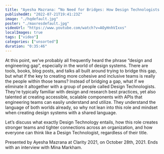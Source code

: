 ```yaml
---
title: "Ayesha Mazrana: “No Need for Bridges: How Design Technologists dissolve design &amp; engineering gap”"
publishedAt: "2022-07-21T19:41:23Z"
image: "./hqdefault.jpg"
poster: "./maxresdefault.jpg"
videoUrl: "https://www.youtube.com/watch?v=AOyHnhVIxxs"
localImages: true
tags: ["video"]
categories: ["unsorted"]
duration: "0:35:46"
---
```

At this point, we’ve probably all frequently heard the phrase “design and engineering gap”, especially in the world of design systems. There are tools, books, blog posts, and talks all built around trying to bridge this gap, but what if the key to creating more cohesive and inclusive teams is really the people within those teams? Instead of bridging a gap, what if we eliminate it altogether with a group of people called Design Technologists. They’re typically familiar with design and research best practices, yet also talented at creating accessible, scalable components with APIs that engineering teams can easily understand and utilize. They understand the language of both worlds already, so why not lean into this role and mindset when creating design systems with a shared language. 

Let’s discuss what exactly Design Technology entails, how this role creates stronger teams and tighter connections across an organization, and how everyone can think like a Design Technologist, regardless of their title.

Presented by Ayesha Mazrana at Clarity 2021, on October 28th, 2021. Ends with an interview with Mina Markham.

